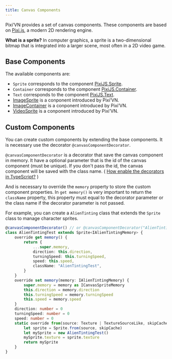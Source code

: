 ```yaml
---
title: Canvas Components
---
```


Pixi’VN provides a set of canvas components. These components are based on [Pixi.js](https://pixijs.com/), a modern 2D rendering engine.

**What is a sprite?** In computer graphics, a sprite is a two-dimensional bitmap that is integrated into a larger scene, most often in a 2D video game.

## Base Components

The available components are:

* `Sprite` corresponds to the component [PixiJS.Sprite](https://pixijs.com/8.x/guides/components/sprites).
* `Container` corresponds to the component [PixiJS.Container](https://pixijs.com/8.x/guides/components/containers).
* `Text` corresponds to the component [PixiJS.Text](https://pixijs.com/8.x/guides/components/text).
* [ImageSprite](/start/canvas-images.md) is a conponent introduced by Pixi’VN.
* [ImageContainer](/start/canvas-image-container.md) is a conponent introduced by Pixi’VN.
* [VideoSprite](/start/canvas-videos.md) is a conponent introduced by Pixi’VN.

## Custom Components

You can create custom components by extending the base components. It is necessary use the decorator `@canvasComponentDecorator`.

`@canvasComponentDecorator` is a decorator that save the canvas component in memory. It have a optional parameter that is the id of the canvas component (must be unique). If you don't pass the id, the canvas component will be saved with the class name. ( [How enable the decorators in TypeScript?](/start/getting-started#how-enable-the-decorators-in-typescript) )

And is necessary to override the `memory` property to store the custom component properties.
In `get memory()` is very important to return the `className` property, this property must equal to the decorator parameter or the class name if the decorator parameter is not passed.

For example, you can create a `AlienTinting` class that extends the `Sprite` class to manage character sprites.

```typescript title="canvas/components/AlienTinting.ts"
@canvasComponentDecorator() // or @canvasComponentDecorator("AlienTintingTest")
class AlienTintingTest extends Sprite<IAlienTintingMemory> {
    override get memory() {
        return {
            ...super.memory,
            direction: this.direction,
            turningSpeed: this.turningSpeed,
            speed: this.speed,
            className: "AlienTintingTest",
        }
    }
    override set memory(memory: IAlienTintingMemory) {
        super.memory = memory as ICanvasSpriteMemory
        this.direction = memory.direction
        this.turningSpeed = memory.turningSpeed
        this.speed = memory.speed
    }
    direction: number = 0
    turningSpeed: number = 0
    speed: number = 0
    static override from(source: Texture | TextureSourceLike, skipCache?: boolean) {
        let sprite = Sprite.from(source, skipCache)
        let mySprite = new AlienTintingTest()
        mySprite.texture = sprite.texture
        return mySprite
    }
}
```
